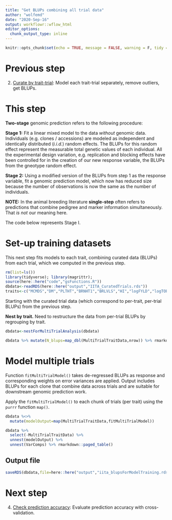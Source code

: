 ```yaml
---
title: "Get BLUPs combining all trial data"
author: "wolfemd"
date: "2020-Sep-16"
output: workflowr::wflow_html
editor_options:
  chunk_output_type: inline
---
```


```r
knitr::opts_chunk$set(echo = TRUE, message = FALSE, warning = F, tidy = T)
```

# Previous step 

2. [Curate by trait-trial](02-curateByTrial.html): Model each trait-trial separately, remove outliers, get BLUPs.

# This step

**Two-stage** genomic prediction refers to the following procedure:

**Stage 1:** Fit a linear mixed model to the data *without* genomic data. Individuals (e.g. clones / accessions) are modeled as independent and identically distributed (*i.i.d.*) random effects. The BLUPs for this random effect represent the measurable total genetic values of each individual. All the experimental design variation, e.g. replication and blocking effects have been controlled for in the creation of our new response variable, the BLUPs from the gneotype random effect.

**Stage 2:** Using a modified version of the BLUPs from step 1 as the response variable, fit a genomic prediction model, which now has reduced size because the number of observations is now the same as the number of individuals.

**NOTE:** In the animal breeding literature **single-step** often refers to predictions that combine pedigree and marker information simultaneously. That *is not* our meaning here.

The code below represents Stage I.

# Set-up training datasets

This next step fits models to each trait, combining curated data (BLUPs) from each trial, which we computed in the previous step.

```r
rm(list=ls())
library(tidyverse); library(magrittr);
source(here::here("code","gsFunctions.R"))
dbdata<-readRDS(here::here("output","IITA_CuratedTrials.rds"))
traits<-c("MCMDS","DM","PLTHT","BRNHT1","BRLVLS","HI","logFYLD","logTOPYLD","logRTNO","TCHART","LCHROMO","ACHROMO","BCHROMO")
```

Starting with the curated trial data (which correspond to per-trait, per-trial BLUPs) from the previous step.

**Nest by trait.** Need to restructure the data from per-trial BLUPs by regrouping by trait. 

```r
dbdata<-nestForMultiTrialAnalysis(dbdata)
```
```r
dbdata %>% mutate(N_blups=map_dbl(MultiTrialTraitData,nrow)) %>% rmarkdown::paged_table()
```
# Model multiple trials

Function `fitMultiTrialModel()` takes de-regressed BLUPs as response and corresponding weights on error variances are applied. Output includes BLUPs for each clone that combine data across trials and are suitable for downstream genomic prediction work.

Apply the `fitMultiTrialModel()` to each chunk of trials (per trait) using the `purrr` function `map()`.

```r
dbdata %<>% 
  mutate(modelOutput=map(MultiTrialTraitData,fitMultiTrialModel))
```

```r
dbdata %>% 
  select(-MultiTrialTraitData) %>% 
  unnest(modelOutput) %>% 
  unnest(VarComps) %>% rmarkdown::paged_table()
```

## Output file
```r
saveRDS(dbdata,file=here::here("output","iita_blupsForModelTraining.rds"))
```

# Next step

4. [Check prediction accuracy](04-CrossValidation.html): Evaluate prediction accuracy with cross-validation.
